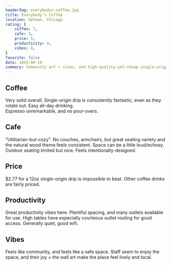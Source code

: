 ```yaml
---
headerImg: everybodys-coffee.jpg
title: Everybody's Coffee
location: Uptown, Chicago
rating: {
    coffee: 7,
    cafe: 4,
    price: 5,
    productivity: 4,
    vibes: 4,
}
favorite: false
date: 2025-09-19
summary: Community art + zines, and high-quality-yet-cheap single-origin drip coffee
---
```


## Coffee

Very solid overall. Single-origin drip is consistently fantastic, even as they rotate out. Easy all-day drinking.\
Espresso unremarkable, and no pour-overs.

## Cafe

"Utilitarian-but-cozy". No couches, armchairs, but great seating variety and the natural wood theme feels consistent. Space can be a little loud/echoey. Outdoor seating limited but nice. Feels intentionally-designed.

## Price

$2.77 for a 12oz single-origin drip is impossible to beat. Other coffee drinks are fairly priced.

## Productivity

Great productivity vibes here. Plentiful spacing, and many outlets available for use. High tables have especially courteous outlet routing for good access. Generally quiet, good wifi.

## Vibes

Feels like community, and feels like a safe space. Staff seem to enjoy the space, and their joy + the wall art make the place feel lively and local.